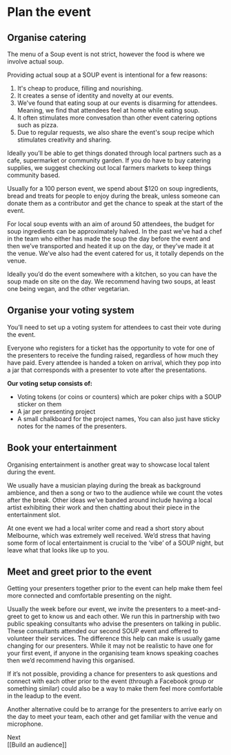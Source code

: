 # Plan the event

## Organise catering 

The menu of a Soup event is not strict, however the food is where we involve actual soup.

Providing actual soup at a SOUP event is intentional for a few reasons: 
1. It's cheap to produce, filling and nourishing.
2. It creates a sense of identity and novelty at our events.
3. We've found that eating soup at our events is disarming for attendees. Meaning, we find that attendees feel at home while eating soup.
4. It often stimulates more convesation than other event catering options such as pizza. 
5. Due to regular requests, we also share the event's soup recipe which stimulates creativity and sharing.

Ideally you’ll be able to get things donated through local partners such as a cafe, supermarket or community garden. If you do have to buy catering supplies, we suggest checking out local farmers markets to keep things community based. 

Usually for a 100 person event, we spend about $120 on soup ingredients, bread and treats for people to enjoy during the break, unless someone can donate them as a contributor and get the chance to speak at the start of the event. 

For local soup events with an aim of around 50 attendees, the budget for soup ingredients can be approximately halved. In the past we’ve had a chef in the team who either has made the soup the day before the event and then we’ve transported and heated it up on the day, or they’ve made it at the venue. We’ve also had the event catered for us, it totally depends on the venue. 

Ideally you’d do the event somewhere with a kitchen, so you can have the soup made on site on the day. We recommend having two soups, at least one being vegan, and the other vegetarian. 

## Organise your voting system
You’ll need to set up a voting system for attendees to cast their vote during the event. 

Everyone who registers for a ticket has the opportunity to vote for one of the presenters to receive the funding raised, regardless of how much they have paid. Every attendee is handed a token on arrival, which they pop into a jar that corresponds with a presenter to vote after the presentations. 

**Our voting setup consists of:**
- Voting tokens (or coins or counters) which are poker chips with a SOUP sticker on them
- A jar per presenting project
- A small chalkboard for the project names, You can also just have sticky notes for the names of the presenters.


## Book your entertainment
Organising entertainment is another great way to showcase local talent during the event. 

We usually have a musician playing during the break as background ambience, and then a song or two to the audience while we count the votes after the break. Other ideas we’ve banded around include having a local artist exhibiting their
work and then chatting about their piece in the entertainment slot.

At one event we had a local writer come and read a short story about Melbourne, which was extremely well received. We’d stress that having some form of local entertainment is crucial to the ‘vibe’ of a SOUP night, but leave what that looks like up to you.

## Meet and greet prior to the event
Getting your presenters together prior to the event can help make them feel more connected and comfortable presenting on the night. 

Usually the week before our event, we invite the presenters to a meet-and-greet to get to know us and each other. We run this in partnership with two public speaking consultants who advise the presenters on talking in public. These consultants attended our second SOUP event and offered to volunteer their services. The difference this help can make is usually game changing for our presenters. While it may not be realistic to have one for your first event, if anyone in the organising team knows speaking coaches then we’d recommend having this organised. 

If it’s not possible, providing a chance for presenters to ask questions and connect with each other prior to the event (through a Facebook group or something similar) could also be a way to make them feel more comfortable in the leadup to the event. 

Another alternative could be to arrange for the presenters to arrive early on the day to meet your team, each other and get familiar with the venue and microphone.

Next\
[[Build an audience]]